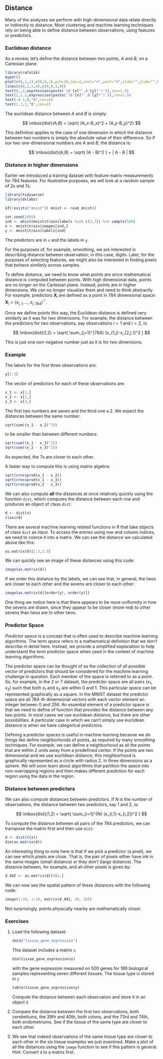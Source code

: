 ## Distance

Many of the analyses we perform with high-dimensional data relate directly or indirectly to distance. Most clustering and machine learning techniques rely on being able to define distance between observations, using features or predictors. 

### Euclidean distance

As a review, let's define the distance between two points, $A$ and $B$, on a Cartesian plane.

```r
library(rafalib)
mypar()
plot(c(0,1,1),c(0,0,1),pch=16,cex=2,xaxt="n",yaxt="n",xlab="",ylab="",bty="n",xlim=c(-0.25,1.25),ylim=c(-0.25,1.25))
lines(c(0,1,1,0),c(0,0,1,0))
text(0,.2,expression(paste('(A'[x]*',A'[y]*')')),cex=1.5)
text(1,1.2,expression(paste('(B'[x]*',B'[y]*')')),cex=1.5)
text(-0.1,0,"A",cex=2)
text(1.1,1,"B",cex=2)
```

The euclidean distance between $A$ and $B$ is simply:

$$
\mbox{dist}(A,B) = \sqrt{ (A_x-B_x)^2 + (A_y-B_y)^2}
$$

This definition applies to the case of one dimension in which the distance between two numbers is simply the absolute value of their difference. So if our two one-dimensional numbers are $A$ and $B$, the distance is:

$$
\mbox{dist}(A,B) = \sqrt{ (A - B)^2 } = | A - B |
$$



### Distance in higher dimensions

Earlier we introduced a training dataset with feature matrix measurements for 784 features. For illustrative purposes, we will look at a random sample of 2s and 7s.

```r
library(tidyverse)
library(dslabs)

if(!exists("mnist")) mnist <- read_mnist()

set.seed(1995)
ind <- which(mnist$train$labels %in% c(2,7)) %>% sample(500)
x <- mnist$train$images[ind,]
y <- mnist$train$labels[ind]
```

The predictors are in `x` and the labels in `y`.

For the purposes of, for example, smoothing, we are interested in describing distance between observation; in this case, digits. Later, for the purposes of selecting features, we might also be interested in finding pixels that _behave similarly_ across samples.

To define distance, we need to know what _points_ are since mathematical distance is computed between points. With high dimensional data, points are no longer on the Cartesian plane. Instead, points are in higher dimensions.  We can no longer visualize them and need to think abstractly. For example, predictors $\mathbf{X}_i$ are defined as a point in 784 dimensional space: $\mathbf{X}_i = (x_{i,1},\dots,x_{i,784})^\top$. 

Once we define points this way, the Euclidean distance is defined very similarly as it was for two dimensions. For example, the distance between the predictors for two observations, say observations $i=1$ and $i=2$, is:

$$
\mbox{dist}(1,2) = \sqrt{ \sum_{j=1}^{784} (x_{1,j}-x_{2,j })^2 }
$$

This is just one non-negative number just as it is for two dimensions.

### Example

The labels for the first three observations are:

```r
y[1:3]
```

The vector of predictors for each of these observations are:

```r
x_1 <- x[1,]
x_2 <- x[2,]
x_3 <- x[3,]
```

The first two numbers are seven and the third one a 2. We expect the distances between the same number:

```r
sqrt(sum((x_1 - x_2)^2))
```

to be smaller than between different numbers:

```r
sqrt(sum((x_1 - x_3)^2))
sqrt(sum((x_2 - x_3)^2))
```

As expected, the 7s are closer to each other. 

A faster way to compute this is using matrix algebra:

```r
sqrt(crossprod(x_1 - x_2))
sqrt(crossprod(x_1 - x_3))
sqrt(crossprod(x_2 - x_3))
```

We can also compute **all** the distances at once relatively quickly using the function `dist`, which computes the distance between each row and produces an object of class `dist`:


```r
d <- dist(x)
class(d)
```

There are several machine learning related functions in R that take objects of class `dist` as input. To access the entries using row and column indices, we need to coerce it into a matrix. We can see the distance we calculated above like this: 

```r
as.matrix(d)[1:3,1:3]
```

We can quickly see an image of these distances using this code: 

```r
image(as.matrix(d))
```
If we order this distance by the labels, we can see that, in general, the twos are closer to each other and the sevens are closer to each other:

```r
image(as.matrix(d)[order(y), order(y)])
```

One thing we notice here is that there appears to be more uniformity in how the sevens are drawn, since they appear to be closer (more red) to other sevens than twos are to other twos.

### Predictor Space {#predictor-space}

_Predictor space_ is a concept that is often used to describe machine learning algorithms. The term _space_ refers to a mathematical definition that we don't describe in detail here. Instead, we provide a simplified explanation to help understand the term predictor space when used in the context of machine learning algorithms. 

The predictor space can be thought of as the collection of all possible vector of predictors that should be considered for the machine learning challenge in question. Each member of the space is referred to as a _point_. So, for example, in the 2 or 7 dataset, the predictor space are all pairs $(x_1, x_2)$ such that both $x_1$ and $x_2$ are within 0 and 1. This particular _space_ can be represented graphically as a square. In the MNIST dataset the predictor space are all 784-th dimensional vectors with each vector element an integer between 0 and 256. An essential element of a predictor space is that we need to define of function that provides the distance between any two points. In most cases we use euclidean distance, but there are other possibilities. A particular case in which we can't simply use euclidean distance is when we have categorical predictors.

Defining a predictor spaces is useful in machine learning because we do things like define neighborhoods of points, as required by many smoothing techniques. For example, we can define a neighborhood as all the points that are within 2 units away from a predefined center. If the points are two dimensional and we use euclidean distance, this neighborhood is graphically represented as a circle with radius 2. In three dimensions as a sphere. We will soon learn about algorithms that partition the space into non-overlapping regions and then makes different prediction for each region using the data in the region. 




### Distance between predictors


We can also compute distances between predictors. If $N$ is the number of observations, the distance between two predictors, say 1 and 2, is:

$$
\mbox{dist}(1,2) = \sqrt{ \sum_{i=1}^{N} (x_{i,1}-x_{i,2})^2 }
$$

To compute the distance between all pairs of the 784 predictors, we can transpose the matrix first and then use `dist`: 
```r
d <- dist(t(x))
dim(as.matrix(d))
```

An interesting thing to note here is that if we pick a predictor (a pixel), we can see which pixels are close. That is, the pair of pixels either have ink in the same images (small distance) or they don't (large distance). The distance between, for example, and all other pixels is given by:

```r
d_492 <- as.matrix(d)[492,]
```
 
We can now see the spatial pattern of these distances with the following code:

```r
image(1:28, 1:28, matrix(d_492, 28, 28))
```

Not surprisingly, points physically nearby are mathematically closer.


### Exercises 


1. Load the following dataset:

    ```r
    data("tissue_gene_expression")
    ```

    This dataset includes a matrix `x` 

    ```r
    dim(tissue_gene_expression$x)
    ```

    with the gene expression measured on 500 genes for 189 biological samples representing seven different tissues. The tissue type is stored in `y`

    ```r
    table(tissue_gene_expression$y)
    ```

    Compute the distance between each observation and store it in an object `d`


2. Compare the distance between the first two observations, both cerebellums, the 39th and 40th, both colons, and the 73rd and 74th, both endometriums. See if the tissue of the same type are closer to each other.

     
3. We see that indeed observations of the same tissue type are closer to each other in the six tissue examples we just examined. Make a plot of all the distances  using the `image` function to see if this pattern is general. Hint: Convert `d` to a matrix first.

  



